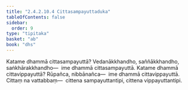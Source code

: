 ```yaml
---
title: "2.4.2.10.4 Cittasampayuttaduka"
tableOfContents: false
sidebar:
  order: 9
type: "tipitaka"
basket: "ab"
book: "dhs"
---
```



<DynamicBreadcrumb />

<Division number="1531" book="dhs" bookNo="29" page="287">

<Paragraph number="2242" book="dhs">
Katame dhammā cittasampayuttā? Vedanākkhandho, saññākkhandho, saṅkhārakkhandho—  ime dhammā cittasampayuttā.
</Paragraph>

</Division>
<Division number="1532" book="dhs" bookNo="29" page="287">

<Paragraph number="2243" book="dhs">
Katame dhammā cittavippayuttā? Rūpañca, nibbānañca—  ime dhammā cittavippayuttā. Cittaṃ na vattabbaṃ—  cittena sampayuttantipi, cittena vippayuttantipi.
</Paragraph>
</Division>
